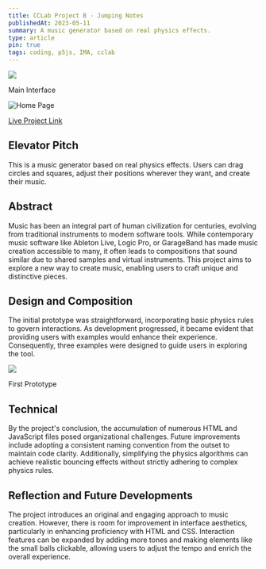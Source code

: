 ```yaml
---
title: CCLab Project B - Jumping Notes
publishedAt: 2023-05-11
summary: A music generator based on real physics effects.
type: article
pin: true
tags: coding, p5js, IMA, cclab
---
```


<div className="flex flex-col justify-center mb-4">
    <Image src="/posts/cclab-project-b/main.png" className="shadow-lg" height={400} width={400} />
    <p className="text-center italic">Main Interface</p>
</div>

![Home Page](homepage.png)

[Live Project Link](https://wangzhewei1027.github.io/CCLab/project%20B/)

## Elevator Pitch

This is a music generator based on real physics effects. Users can drag circles and squares, adjust their positions wherever they want, and create their music.

## Abstract

Music has been an integral part of human civilization for centuries, evolving from traditional instruments to modern software tools. While contemporary music software like Ableton Live, Logic Pro, or GarageBand has made music creation accessible to many, it often leads to compositions that sound similar due to shared samples and virtual instruments. This project aims to explore a new way to create music, enabling users to craft unique and distinctive pieces.

## Design and Composition

The initial prototype was straightforward, incorporating basic physics rules to govern interactions. As development progressed, it became evident that providing users with examples would enhance their experience. Consequently, three examples were designed to guide users in exploring the tool.

<div className="flex flex-col justify-center mb-4">
    <Image src="/posts/cclab-project-b/first_prototype.gif" className="shadow-lg" height={400} width={400} />
    <p className="text-center italic">First Prototype</p>
</div>

## Technical

By the project's conclusion, the accumulation of numerous HTML and JavaScript files posed organizational challenges. Future improvements include adopting a consistent naming convention from the outset to maintain code clarity. Additionally, simplifying the physics algorithms can achieve realistic bouncing effects without strictly adhering to complex physics rules.

## Reflection and Future Developments

The project introduces an original and engaging approach to music creation. However, there is room for improvement in interface aesthetics, particularly in enhancing proficiency with HTML and CSS. Interaction features can be expanded by adding more tones and making elements like the small balls clickable, allowing users to adjust the tempo and enrich the overall experience.
